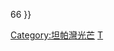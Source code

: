 {{Navbox
|name = 坦帕灣光芒隊退休號碼
| title = [[坦帕灣光芒#退休號碼|<font color="white">坦帕灣光芒隊退休號碼</font>]]
| titlestyle = background:#092C5C; color:white; border:2px solid #8FBCE6;
| list1 = {{nowrap begin}} 12 [[韋德·博格斯]]{{!w}} 66 {{link-en|唐·辛默|Don Zimmer}}
}}<noinclude>
[[Category:坦帕灣光芒]]
[[Category:美國職棒大聯盟退休號碼|T]]
</noinclude>